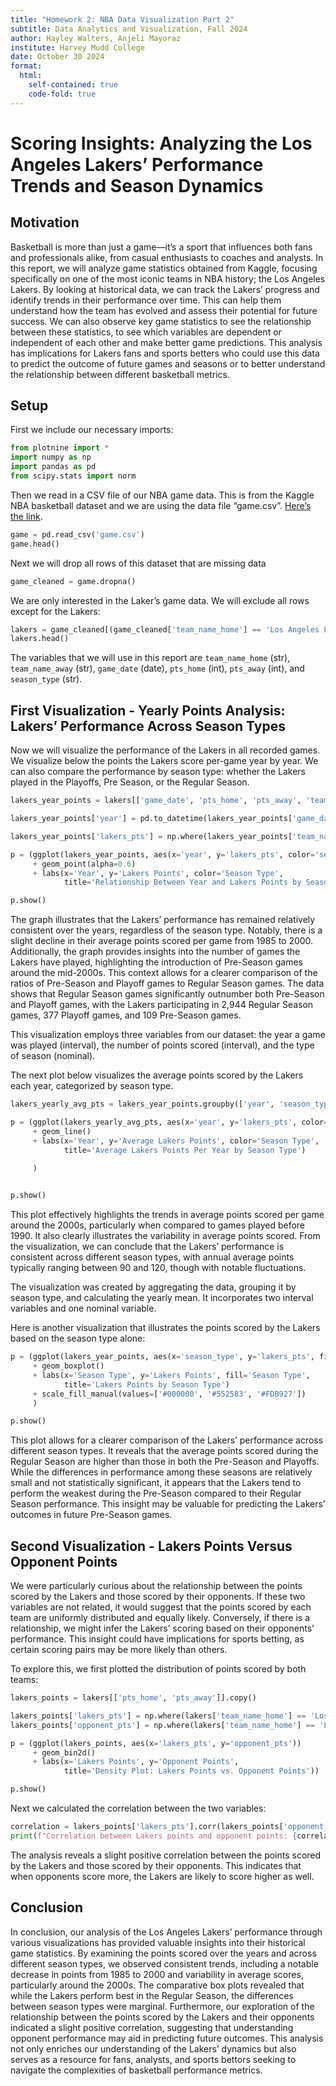 ```yaml
---
title: "Homework 2: NBA Data Visualization Part 2"
subtitle: Data Analytics and Visualization, Fall 2024
author: Hayley Walters, Anjeli Mayoraz
institute: Harvey Mudd College
date: October 30 2024
format: 
  html:
    self-contained: true
    code-fold: true
---
```


# Scoring Insights: Analyzing the Los Angeles Lakers' Performance Trends and Season Dynamics 

## Motivation

Basketball is more than just a game—it's a sport that influences both fans and professionals alike, from casual enthusiasts to coaches and analysts. In this report, we will analyze game statistics obtained from Kaggle, focusing specifically on one of the most iconic teams in NBA history; the Los Angeles Lakers. By looking at historical data, we can track the Lakers' progress and identify trends in their performance over time. This can help them understand how the team has evolved and assess their potential for future success. We can also observe key game statistics to see the relationship between these statistics, to see which variables are dependent or independent of each other and make better game predictions. This analysis has implications for Lakers fans and sports betters who could use this data to predict the outcome of future games and seasons or to better understand the relationship between different basketball metrics.

## Setup

First we include our necessary imports:

```python
from plotnine import *
import numpy as np
import pandas as pd
from scipy.stats import norm
```

Then we read in a CSV file of our NBA game data. This is from the Kaggle NBA basketball dataset and we are using the data file "game.csv". [Here's the link](https://www.kaggle.com/datasets/wyattowalsh/basketball).


```python
game = pd.read_csv('game.csv')
game.head()
```

Next we will drop all rows of this dataset that are missing data
```python
game_cleaned = game.dropna()
```

We are only interested in the Laker's game data. We will exclude all rows except for the Lakers:

```python
lakers = game_cleaned[(game_cleaned['team_name_home'] == 'Los Angeles Lakers') | (game_cleaned['team_name_away'] == 'Los Angeles Lakers')]
lakers.head()
```

The variables that we will use in this report are `team_name_home` (str), `team_name_away` (str), `game_date` (date), `pts_home` (int), `pts_away` (int), and `season_type` (str).

## First Visualization - Yearly Points Analysis: Lakers' Performance Across Season Types

Now we will visualize the performance of the Lakers in all recorded games. We visualize below the points the Lakers score per-game year by year. We can also compare the performance by season type: whether the Lakers played in the Playoffs, Pre Season, or the Regular Season.

```python
lakers_year_points = lakers[['game_date', 'pts_home', 'pts_away', 'team_name_home', 'team_name_away', 'season_type']].copy()

lakers_year_points['year'] = pd.to_datetime(lakers_year_points['game_date']).dt.year

lakers_year_points['lakers_pts'] = np.where(lakers_year_points['team_name_home'] == 'Los Angeles Lakers', lakers_year_points['pts_home'], lakers_year_points['pts_away'])

p = (ggplot(lakers_year_points, aes(x='year', y='lakers_pts', color='season_type'))
     + geom_point(alpha=0.6)
     + labs(x='Year', y='Lakers Points', color='Season Type',
            title='Relationship Between Year and Lakers Points by Season Type'))

p.show()
```

The graph illustrates that the Lakers' performance has remained relatively consistent over the years, regardless of the season type. Notably, there is a slight decline in their average points scored per game from 1985 to 2000. Additionally, the graph provides insights into the number of games the Lakers have played, highlighting the introduction of Pre-Season games around the mid-2000s. This context allows for a clearer comparison of the ratios of Pre-Season and Playoff games to Regular Season games. The data shows that Regular Season games significantly outnumber both Pre-Season and Playoff games, with the Lakers participating in 2,944 Regular Season games, 377 Playoff games, and 109 Pre-Season games.

This visualization employs three variables from our dataset: the year a game was played (interval), the number of points scored (interval), and the type of season (nominal).

The next plot below visualizes the average points scored by the Lakers each year, categorized by season type. 

```python
lakers_yearly_avg_pts = lakers_year_points.groupby(['year', 'season_type'])['lakers_pts'].mean().reset_index()

p = (ggplot(lakers_yearly_avg_pts, aes(x='year', y='lakers_pts', color='season_type'))
     + geom_line()
     + labs(x='Year', y='Average Lakers Points', color='Season Type',
            title='Average Lakers Points Per Year by Season Type')
     
     )


p.show()
```

This plot effectively highlights the trends in average points scored per game around the 2000s, particularly when compared to games played before 1990. It also clearly illustrates the variability in average points scored. From the visualization, we can conclude that the Lakers’ performance is consistent across different season types, with annual average points typically ranging between 90 and 120, though with notable fluctuations.

The visualization was created by aggregating the data, grouping it by season type, and calculating the yearly mean. It incorporates two interval variables and one nominal variable.

Here is another visualization that illustrates the points scored by the Lakers based on the season type alone:

```python
p = (ggplot(lakers_year_points, aes(x='season_type', y='lakers_pts', fill='season_type'))
     + geom_boxplot()
     + labs(x='Season Type', y='Lakers Points', fill='Season Type',
            title='Lakers Points by Season Type')
     + scale_fill_manual(values=['#000000', '#552583', '#FDB927']) 
     )

p.show()
```

This plot allows for a clearer comparison of the Lakers' performance across different season types. It reveals that the average points scored during the Regular Season are higher than those in both the Pre-Season and Playoffs. While the differences in performance among these seasons are relatively small and not statistically significant, it appears that the Lakers tend to perform the weakest during the Pre-Season compared to their Regular Season performance. This insight may be valuable for predicting the Lakers' outcomes in future Pre-Season games.



## Second Visualization - Lakers Points Versus Opponent Points

We were particularly curious about the relationship between the points scored by the Lakers and those scored by their opponents. If these two variables are not related, it would suggest that the points scored by each team are uniformly distributed and equally likely. Conversely, if there is a relationship, we might infer the Lakers' scoring based on their opponents' performance. This insight could have implications for sports betting, as certain scoring pairs may be more likely than others.

To explore this, we first plotted the distribution of points scored by both teams:

```python
lakers_points = lakers[['pts_home', 'pts_away']].copy()

lakers_points['lakers_pts'] = np.where(lakers['team_name_home'] == 'Los Angeles Lakers', lakers_points['pts_home'], lakers_points['pts_away'])
lakers_points['opponent_pts'] = np.where(lakers['team_name_home'] == 'Los Angeles Lakers', lakers_points['pts_away'], lakers_points['pts_home'])

p = (ggplot(lakers_points, aes(x='lakers_pts', y='opponent_pts'))
     + geom_bin2d()
     + labs(x='Lakers Points', y='Opponent Points',
            title='Density Plot: Lakers Points vs. Opponent Points'))

p.show()
```

Next we calculated the correlation between the two variables:

```python
correlation = lakers_points['lakers_pts'].corr(lakers_points['opponent_pts'])
print(f"Correlation between Lakers points and opponent points: {correlation}")
```

The analysis reveals a slight positive correlation between the points scored by the Lakers and those scored by their opponents. This indicates that when opponents score more, the Lakers are likely to score higher as well.

## Conclusion

In conclusion, our analysis of the Los Angeles Lakers' performance through various visualizations has provided valuable insights into their historical game statistics. By examining the points scored over the years and across different season types, we observed consistent trends, including a notable decrease in points from 1985 to 2000 and variability in average scores, particularly around the 2000s. The comparative box plots revealed that while the Lakers perform best in the Regular Season, the differences between season types were marginal. Furthermore, our exploration of the relationship between the points scored by the Lakers and their opponents indicated a slight positive correlation, suggesting that understanding opponent performance may aid in predicting future outcomes. This analysis not only enriches our understanding of the Lakers' dynamics but also serves as a resource for fans, analysts, and sports bettors seeking to navigate the complexities of basketball performance metrics.